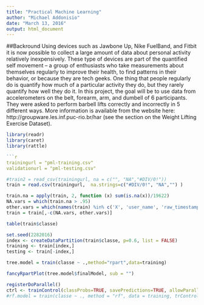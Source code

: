 ```yaml
---
title: "Practical Machine Learning"
author: "Michael Addonisio"
date: "March 13, 2016"
output: html_document
---
```

##Backround
Using devices such as Jawbone Up, Nike FuelBand, and Fitbit it is now possible to collect a large amount of data about personal activity relatively inexpensively. These type of devices are part of the quantified self movement – a group of enthusiasts who take measurements about themselves regularly to improve their health, to find patterns in their behavior, or because they are tech geeks. One thing that people regularly do is quantify how much of a particular activity they do, but they rarely quantify how well they do it. In this project, the goal will be to use data from accelerometers on the belt, forearm, arm, and dumbell of 6 participants. They were asked to perform barbell lifts correctly and incorrectly in 5 different ways. More information is available from the website here: http://groupware.les.inf.puc-rio.br/har (see the section on the Weight Lifting Exercise Dataset).



```r
library(readr)
library(caret)
library(rattle)

```r
trainingurl = "pml-training.csv"
validationurl = "pml-testing.csv"
```

```r
#train2 = read_csv(trainingurl, na = c("", "NA","#DIV/0!"))
train = read.csv(trainingurl,  na.strings=c("#DIV/0!", "NA","") )
```


```r
train.na = apply(train, 2, function (x) sum(is.na(x))/19622)
NA.vars = which(train.na > .95)
other.vars = which(names(train) %in% c('X', 'user_name', 'raw_timestamp_part_1', 'raw_timestamp_part_2', 'cvtd_timestamp', 'new_window', 'num_window'))
train = train[,-c(NA.vars, other.vars)]
```

```r
table(train$classe)
```

```r
set.seed(2282016)
index <- createDataPartition(train$classe, p=0.6, list = FALSE)
training <- train[index,]
testing <- train[-index,]
```

```r
tree.model = train(classe ~ .,method="rpart",data=training)
```

```r
fancyRpartPlot(tree.model$finalModel, sub = "")
```

```r
registerDoParallel()
ctrl <- trainControl(classProbs=TRUE, savePredictions=TRUE, allowParallel=TRUE, number = 5)
#rf.model = train(classe ~ ., method = "rf", data = training, trControl = ctrl))
```


